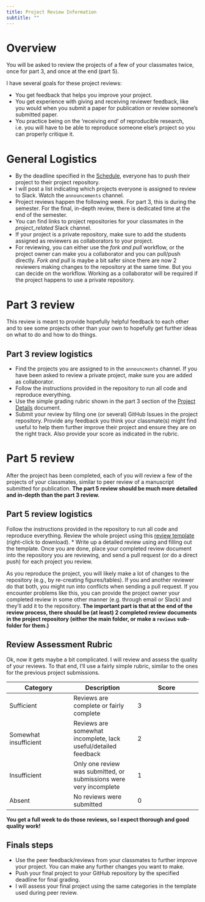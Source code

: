 ```yaml
---
title: Project Review Information 
subtitle: ""
---
```


# Overview

You will be asked to review the projects of a few of your classmates twice, once for part 3, and once at the end (part 5).

I have several goals for these project reviews:

-   You get feedback that helps you improve your project.
-   You get experience with giving and receiving reviewer feedback, like you would when you submit a paper for publication or review someone's submitted paper.
-   You practice being on the 'receiving end' of reproducible research, i.e. you will have to be able to reproduce someone else's project so you can properly critique it.

# General Logistics

-   By the deadline specified in the [Schedule](../courseinfo/Course_Schedule.qmd), everyone has to push their project to their project repository.
-   I will post a list indicating which projects everyone is assigned to review to Slack. Watch the `announcements` channel.
-   Project reviews happen the following week. For part 3, this is during the semester. For the final, in-depth review, there is dedicated time at the end of the semester.
-   You can find links to project repositories for your classmates in the *project_related* Slack channel.
-   If your project is a private repository, make sure to add the students assigned as reviewers as collaborators to your project.
-   For reviewing, you can either use the *fork and pull* workflow, or the project owner can make you a collaborator and you can pull/push directly. *Fork and pull* is maybe a bit safer since there are now 2 reviewers making changes to the repository at the same time. But you can decide on the workflow. Working as a collaborator will be required if the project happens to use a private repository.

# Part 3 review

This review is meant to provide hopefully helpful feedback to each other and to see some projects other than your own to hopefully get further ideas on what to do and how to do things.

## Part 3 review logistics

-   Find the projects you are assigned to in the `announcments` channel. If you have been asked to review a private project, make sure you are added as collaborator.
-   Follow the instructions provided in the repository to run all code and reproduce everything.
-   Use the simple grading rubric shown in the part 3 section of the [Project Details](Project_Details.qmd#sec-part-3) document.
-   Submit your review by filing one (or several) GitHub Issues in the project repository. Provide any feedback you think your classmate(s) might find useful to help them further improve their project and ensure they are on the right track. Also provide your score as indicated in the rubric.

# Part 5 review

After the project has been completed, each of you will review a few of the projects of your classmates, similar to peer review of a manuscript submitted for publication. **The part 5 review should be much more detailed and in-depth than the part 3 review.**

## Part 5 review logistics

Follow the instructions provided in the repository to run all code and reproduce everything. Review the whole project using this [review template](https://raw.githubusercontent.com/andreashandel/MADAcourse/master/docs/templatefiles/Project_Review_Template.qmd) (right-click to download). \* Write up a detailed review using and filling out the template. Once you are done, place your completed review document into the repository you are reviewing, and send a pull request (or do a direct push) for each project you review.

::: note
As you reproduce the project, you will likely make a lot of changes to the repository (e.g., by re-creating figures/tables). If you and another reviewer do that both, you might run into conflicts when sending a pull request. If you encounter problems like this, you can provide the project owner your completed review in some other manner (e.g. through email or Slack) and they'll add it to the repository. **The important part is that at the end of the review process, there should be (at least) 2 completed review documents in the project repository (either the main folder, or make a `reviews` sub-folder for them.)**
:::

## Review Assessment Rubric

Ok, now it gets maybe a bit complicated. I will review and assess the quality of your reviews. To that end, I'll use a fairly simple rubric, similar to the ones for the previous project submissions.

| **Category**          | **Description**                                                    | **Score** |
|------------------------|------------------------|------------------------|
| Sufficient            | Reviews are complete or fairly complete                            | 3         |
| Somewhat insufficient | Reviews are somewhat incomplete, lack useful/detailed feedback     | 2         |
| Insufficient          | Only one review was submitted, or submissions were very incomplete | 1         |
| Absent                | No reviews were submitted                                          | 0         |

**You get a full week to do those reviews, so I expect thorough and good quality work!**

## Finals steps

-   Use the peer feedback/reviews from your classmates to further improve your project. You can make any further changes you want to make.
-   Push your final project to your GitHub repository by the specified deadline for final grading.
-   I will assess your final project using the same categories in the template used during peer review.
